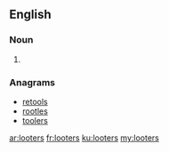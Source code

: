 ==English==

===Noun===
{{head|en|noun plural form}}

# {{plural of|looter|lang=en}}

===Anagrams===
* [[retools#English|retools]]
* [[rootles#English|rootles]]
* [[toolers#English|toolers]]

[[ar:looters]]
[[fr:looters]]
[[ku:looters]]
[[my:looters]]